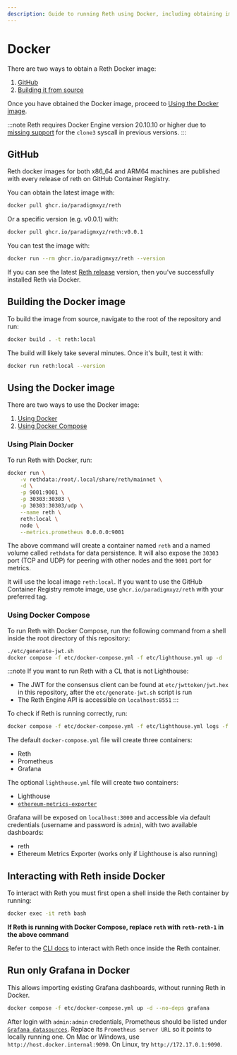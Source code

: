 ```yaml
---
description: Guide to running Reth using Docker, including obtaining images from GitHub or building locally, using Docker Compose.
---
```


# Docker

There are two ways to obtain a Reth Docker image:

1. [GitHub](#github)
2. [Building it from source](#building-the-docker-image)

Once you have obtained the Docker image, proceed to [Using the Docker
image](#using-the-docker-image).

:::note
Reth requires Docker Engine version 20.10.10 or higher due to [missing support](https://docs.docker.com/engine/release-notes/20.10/#201010) for the `clone3` syscall in previous versions.
:::

## GitHub

Reth docker images for both x86_64 and ARM64 machines are published with every release of reth on GitHub Container Registry.

You can obtain the latest image with:

```bash
docker pull ghcr.io/paradigmxyz/reth
```

Or a specific version (e.g. v0.0.1) with:

```bash
docker pull ghcr.io/paradigmxyz/reth:v0.0.1
```

You can test the image with:

```bash
docker run --rm ghcr.io/paradigmxyz/reth --version
```

If you can see the latest [Reth release](https://github.com/paradigmxyz/reth/releases) version, then you've successfully installed Reth via Docker.

## Building the Docker image

To build the image from source, navigate to the root of the repository and run:

```bash
docker build . -t reth:local
```

The build will likely take several minutes. Once it's built, test it with:

```bash
docker run reth:local --version
```

## Using the Docker image

There are two ways to use the Docker image:

1. [Using Docker](#using-plain-docker)
2. [Using Docker Compose](#using-docker-compose)

### Using Plain Docker

To run Reth with Docker, run:

```bash
docker run \
    -v rethdata:/root/.local/share/reth/mainnet \
    -d \
    -p 9001:9001 \
    -p 30303:30303 \
    -p 30303:30303/udp \
    --name reth \
    reth:local \
    node \
    --metrics.prometheus 0.0.0.0:9001
```

The above command will create a container named `reth` and a named volume called `rethdata` for data persistence.
It will also expose the `30303` port (TCP and UDP) for peering with other nodes and the `9001` port for metrics.

It will use the local image `reth:local`. If you want to use the GitHub Container Registry remote image, use `ghcr.io/paradigmxyz/reth` with your preferred tag.

### Using Docker Compose

To run Reth with Docker Compose, run the following command from a shell inside the root directory of this repository:

```bash
./etc/generate-jwt.sh
docker compose -f etc/docker-compose.yml -f etc/lighthouse.yml up -d
```

:::note
If you want to run Reth with a CL that is not Lighthouse:

-   The JWT for the consensus client can be found at `etc/jwttoken/jwt.hex` in this repository, after the `etc/generate-jwt.sh` script is run
-   The Reth Engine API is accessible on `localhost:8551`
    :::

To check if Reth is running correctly, run:

```bash
docker compose -f etc/docker-compose.yml -f etc/lighthouse.yml logs -f reth
```

The default `docker-compose.yml` file will create three containers:

-   Reth
-   Prometheus
-   Grafana

The optional `lighthouse.yml` file will create two containers:

-   Lighthouse
-   [`ethereum-metrics-exporter`](https://github.com/ethpandaops/ethereum-metrics-exporter)

Grafana will be exposed on `localhost:3000` and accessible via default credentials (username and password is `admin`), with two available dashboards:

-   reth
-   Ethereum Metrics Exporter (works only if Lighthouse is also running)

## Interacting with Reth inside Docker

To interact with Reth you must first open a shell inside the Reth container by running:

```bash
docker exec -it reth bash
```

**If Reth is running with Docker Compose, replace `reth` with `reth-reth-1` in the above command**

Refer to the [CLI docs](/cli/reth) to interact with Reth once inside the Reth container.

## Run only Grafana in Docker

This allows importing existing Grafana dashboards, without running Reth in Docker.

```bash
docker compose -f etc/docker-compose.yml up -d --no-deps grafana
```

After login with `admin:admin` credentials, Prometheus should be listed under [`Grafana datasources`](http://localhost:3000/connections/datasources). Replace its `Prometheus server URL` so it points to locally running one. On Mac or Windows, use `http://host.docker.internal:9090`. On Linux, try `http://172.17.0.1:9090`.
